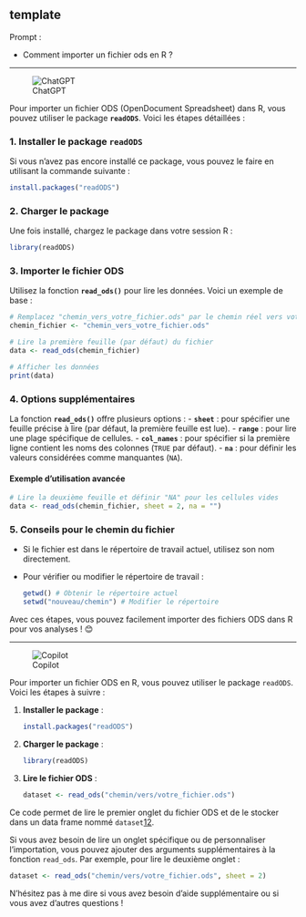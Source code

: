 ## template

::: {.callout-note appearance="simple"}
Prompt : 

* Comment importer un fichier ods en R ?


:::

----

![ChatGPT](../img/ChatGPT.PNG)


Pour importer un fichier ODS (OpenDocument Spreadsheet) dans R, vous pouvez utiliser le package **`readODS`**. Voici les étapes détaillées :

### 1. Installer le package `readODS`
Si vous n'avez pas encore installé ce package, vous pouvez le faire en utilisant la commande suivante :

```R
install.packages("readODS")
```

### 2. Charger le package
Une fois installé, chargez le package dans votre session R :

```R
library(readODS)
```

### 3. Importer le fichier ODS
Utilisez la fonction **`read_ods()`** pour lire les données. Voici un exemple de base :

```R
# Remplacez "chemin_vers_votre_fichier.ods" par le chemin réel vers votre fichier ODS
chemin_fichier <- "chemin_vers_votre_fichier.ods"

# Lire la première feuille (par défaut) du fichier
data <- read_ods(chemin_fichier)

# Afficher les données
print(data)
```

### 4. Options supplémentaires
La fonction **`read_ods()`** offre plusieurs options :
- **`sheet`** : pour spécifier une feuille précise à lire (par défaut, la première feuille est lue).
- **`range`** : pour lire une plage spécifique de cellules.
- **`col_names`** : pour spécifier si la première ligne contient les noms des colonnes (`TRUE` par défaut).
- **`na`** : pour définir les valeurs considérées comme manquantes (`NA`).

#### Exemple d'utilisation avancée
```R
# Lire la deuxième feuille et définir "NA" pour les cellules vides
data <- read_ods(chemin_fichier, sheet = 2, na = "")
```

### 5. Conseils pour le chemin du fichier
- Si le fichier est dans le répertoire de travail actuel, utilisez son nom directement.
- Pour vérifier ou modifier le répertoire de travail :
  ```R
  getwd() # Obtenir le répertoire actuel
  setwd("nouveau/chemin") # Modifier le répertoire
  ```

Avec ces étapes, vous pouvez facilement importer des fichiers ODS dans R pour vos analyses ! 😊

----

![Copilot](../img/copilot.PNG)

Pour importer un fichier ODS en R, vous pouvez utiliser le package `readODS`. Voici les étapes à suivre :

1. **Installer le package** :
   ```R
   install.packages("readODS")
   ```

2. **Charger le package** :
   ```R
   library(readODS)
   ```

3. **Lire le fichier ODS** :
   ```R
   dataset <- read_ods("chemin/vers/votre_fichier.ods")
   ```

Ce code permet de lire le premier onglet du fichier ODS et de le stocker dans un data frame nommé `dataset`[1](https://cran.r-project.org/web/packages/readODS/readODS.pdf)[2](https://thinkr.fr/abcdr/comment-lire-un-fichier-ods-avec-r-read_ods/).

Si vous avez besoin de lire un onglet spécifique ou de personnaliser l'importation, vous pouvez ajouter des arguments supplémentaires à la fonction `read_ods`. Par exemple, pour lire le deuxième onglet :
```R
dataset <- read_ods("chemin/vers/votre_fichier.ods", sheet = 2)
```

N'hésitez pas à me dire si vous avez besoin d'aide supplémentaire ou si vous avez d'autres questions !